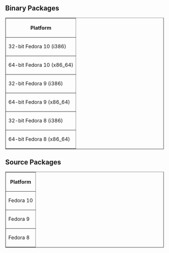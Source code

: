 == Binary Packages ==

<table border=1>
<tr>
<th>Platform</th>
</tr>
<tr>
<td>32-bit Fedora 10 (i386)</td>
</tr>
<tr>
<td>64-bit Fedora 10 (x86_64)</td>
</tr>
<tr>
<td>32-bit Fedora 9 (i386)</td>
</tr>
<tr>
<td>64-bit Fedora 9 (x86_64)</td>
</tr>
<tr>
<td>32-bit Fedora 8 (i386)</td>
</tr>
<tr>
<td>64-bit Fedora 8 (x86_64)</td>
</tr>
</table>

== Source Packages ==

<table border=1>
<tr>
<th>Platform</th>
</tr>
<tr>
<td>Fedora 10</td>
</tr>
<tr>
<td>Fedora 9</td>
</tr>
<tr>
<td>Fedora 8</td>
</tr>
</table>